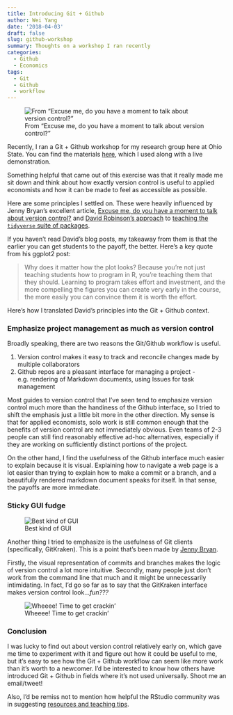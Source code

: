 ```yaml
---
title: Introducing Git + Github 
author: Wei Yang
date: '2018-04-03'
draft: false
slug: github-workshop
summary: Thoughts on a workshop I ran recently
categories:
  - Github
  - Economics
tags:
  - Git
  - Github
  - workflow
---
```


<style>
p.caption {
  font-size: 0.8em;
}
</style>

![From “Excuse me, do you have a moment to talk about version control?"](/post/2018-04-03-github-workshop_files/github_collaboration.png)

Recently, I ran a Git + Github workshop for my research group here at Ohio State. You can find the materials [here](http://rpubs.com/weiyangtham/376054), which I used along with a live demonstration. 

Something helpful that came out of this exercise was that it really made me sit down and think about how exactly version control is useful to applied economists and how it can be made to feel as accessible as possible. 

Here are some principles I settled on. These were heavily influenced by Jenny Bryan's excellent article, [Excuse me, do you have a moment to talk about version control?](https://peerj.com/preprints/3159.pdf) and [David Robinson's approach](http://varianceexplained.org/r/why-I-use-ggplot2/) to [teaching the `tidyverse` suite of packages](http://varianceexplained.org/r/teach-tidyverse/). 

If you haven't read David's blog posts, my takeaway from them is that the earlier you can get students to the payoff, the better. Here's a key quote from his ggplot2 post: 

> Why does it matter how the plot looks? Because you’re not just teaching students how to program in R, you’re teaching them that they should. Learning to program takes effort and investment, and the more compelling the figures you can create very early in the course, the more easily you can convince them it is worth the effort.

Here's how I translated David's principles into the Git + Github context. 

### Emphasize project management as much as version control

Broadly speaking, there are two reasons the Git/Github workflow is useful. 

1. Version control makes it easy to track and reconcile changes made by multiple collaborators
1. Github repos are a pleasant interface for managing a project - e.g. rendering of Markdown documents, using Issues for task management

Most guides to version control that I've seen tend to emphasize version control much more than the handiness of the Github interface, so I tried to shift the emphasis just a little bit more in the other direction. My sense is that for applied economists, solo work is still common enough that the benefits of version control are not immediately obvious. Even teams of 2-3 people can still find reasonably effective ad-hoc alternatives, especially if they are working on sufficiently distinct portions of the project.

On the other hand, I find the usefulness of the Github interface much easier to explain because it is visual. Explaining how to navigate a web page is a lot easier than trying to explain how to make a commit or a branch, and a beautifully rendered markdown document speaks for itself. In that sense, the payoffs are more immediate. 

### Sticky GUI fudge

![Best kind of GUI](https://ofbatteranddough.com/wp-content/uploads/2017/08/Brownie-pie-chocolate-fudge-featured-2-12-1170x617.jpg)

Another thing I tried to emphasize is the usefulness of Git clients (specifically, GitKraken). This is a point that's been made by [Jenny Bryan](http://happygitwithr.com/git-client.html).

Firstly, the visual representation of commits and branches makes the logic of version control a lot more intuitive. Secondly, many people just don't work from the command line that much and it might be unnecessarily intimidating. In fact, I'd go so far as to say that the GitKraken interface makes version control look...*fun???*

![Wheeee! Time to get crackin'](https://i.imgur.com/lXtZnV2.png)

### Conclusion

I was lucky to find out about version control relatively early on, which gave me time to experiment with it and figure out how it could be useful to me, but it's easy to see how the Git + Github workflow can seem like more work than it's worth to a newcomer. I'd be interested to know how others have introduced Git + Github in fields where it's not used universally. Shoot me an email/tweet!

Also, I'd be remiss not to mention how helpful the RStudio community was in suggesting [resources and teaching tips](https://community.rstudio.com/t/what-are-your-favorite-slides-other-material-for-teaching-github-to-complete-beginners/5706). 



